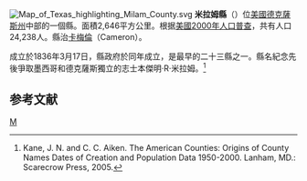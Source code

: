{{noteTA
|T=zh-hans:米拉姆县 (得克萨斯州);zh-hk:米拉姆縣 (德克薩斯州);zh-tw:米拉姆郡 (德克薩斯州);
}}
[[File:Map_of_Texas_highlighting_Milam_County.svg|right]]
'''米拉姆縣'''（{{lang-en|Milam County}}）位[[美國|美國]][[德克薩斯州|德克薩斯州]]中部的一個縣。面積2,646平方公里。根据[[美國2000年人口普查|美國2000年人口普查]]，共有人口24,238人。縣治[[卡梅倫_(德克薩斯州)|卡梅倫]]（Cameron）。

成立於1836年3月17日，縣政府於同年成立，是最早的二十三縣之一。縣名紀念先後爭取墨西哥和德克薩斯獨立的志士本傑明·R·米拉姆。<ref>Kane, J. N. and C. C. Aiken. The American Counties: Origins of County Names Dates of Creation and Population Data 1950-2000. Lanham, MD.: Scarecrow Press, 2005.</ref>

== 参考文献 ==
<div class="references-small">
<references />
</div>
{{德克萨斯州}}
[[Category:得克萨斯州行政区划|M]]